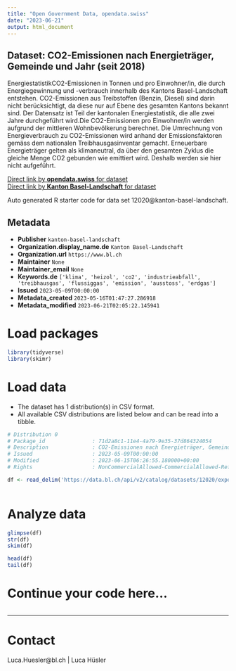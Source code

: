 ```yaml
---
title: "Open Government Data, opendata.swiss"
date: "2023-06-21"
output: html_document
---
```


## Dataset: CO2-Emissionen nach Energieträger, Gemeinde und Jahr (seit 2018)

EnergiestatistikCO2-Emissionen in Tonnen und pro Einwohner/in, die durch Energiegewinnung und -verbrauch innerhalb des Kantons Basel-Landschaft entstehen. CO2-Emissionen aus Treibstoffen (Benzin, Diesel) sind darin nicht berücksichtigt, da diese nur auf Ebene des gesamten Kantons bekannt sind. Der Datensatz ist Teil der kantonalen Energiestatistik, die alle zwei Jahre durchgeführt wird.Die CO2-Emissionen pro Einwohner/in werden aufgrund der mittleren Wohnbevölkerung berechnet. Die Umrechnung von Energieverbrauch zu CO2-Emissionen wird anhand der Emissionsfaktoren gemäss dem nationalen Treibhausgasinventar gemacht. Erneuerbare Energieträger gelten als klimaneutral, da über den gesamten Zyklus die gleiche Menge CO2 gebunden wie emittiert wird. Deshalb werden sie hier nicht aufgeführt.

[Direct link by **opendata.swiss** for dataset](https://opendata.swiss/de/dataset/co2-emissionen-nach-energietrager-gemeinde-und-jahr-ab-2018)<br>
[Direct link by **Kanton Basel-Landschaft** for dataset](https://data.bl.ch/explore/dataset/12020/)

Auto generated R starter code for data set 12020@kanton-basel-landschaft.

## Metadata

- **Publisher** `kanton-basel-landschaft`
- **Organization.display_name.de** `Kanton Basel-Landschaft`
- **Organization.url** `https://www.bl.ch`
- **Maintainer** `None`
- **Maintainer_email** `None`
- **Keywords.de** `['klima', 'heizol', 'co2', 'industrieabfall', 'treibhausgas', 'flussiggas', 'emission', 'ausstoss', 'erdgas']`
- **Issued** `2023-05-09T00:00:00`
- **Metadata_created** `2023-05-16T01:47:27.286918`
- **Metadata_modified** `2023-06-21T02:05:22.145941`


# Load packages

```r

library(tidyverse)
library(skimr)

```

# Load data

-   The dataset has 1 distribution(s) in CSV format.
-   All available CSV distributions are listed below and can be read into a tibble.

```r

# Distribution 0
# Package_id               : 71d2a8c1-11e4-4a79-9e35-37d864324054
# Description              : CO2-Emissionen nach Energieträger, Gemeinde und Jahr (seit 2018) (csv)
# Issued                   : 2023-05-09T00:00:00
# Modified                 : 2023-06-15T06:26:55.180000+00:00
# Rights                   : NonCommercialAllowed-CommercialAllowed-ReferenceRequired

df <- read_delim('https://data.bl.ch/api/v2/catalog/datasets/12020/exports/csv')



```

# Analyze data

```r

glimpse(df)
str(df)
skim(df)

head(df)
tail(df)

```

# Continue your code here...

```r

```

------------------------------------------------------------------------

# Contact

Luca.Huesler@bl.ch | Luca Hüsler
